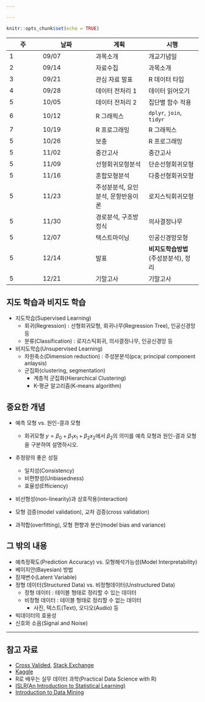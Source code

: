 ```yaml
---

---
```


```r
knitr::opts_chunk$set(echo = TRUE)
```

| 주	| 날짜   | 계획 	| 시행 	|
|-----|--------	|--------	|--------	|
| 1   | 09/07 | 과목소개    	   | 개교기념일 	|
| 2   | 09/14 | 자료수집     	   | 과목소개	|
| 3  	| 09/21 | 관심 자료 발표   | R 데이터 타입    	|
| 4 	| 09/28 | 데이터 전처리 1  | 데이터 읽어오기      	|
| 5 	| 10/05 | 데이터 전처리 2  | 집단별 함수 적용      	|
| 6 	| 10/12 | R 그래픽스       | `dplyr`, `join`, `tidyr`      	|
| 7 	| 10/19 | R 프로그래밍     | R 그래픽스     	|
| 5 	| 10/26 | 보충             | R 프로그래밍      	|
| 5 	| 11/02 | 중간고사      	 | 중간고사      	|
| 5 	| 11/09 | 선형회귀모형분석 | 단순선형회귀모형      	|
| 5 	| 11/16 | 혼합모형분석 	   | 다중선형회귀모형      	|
| 5 	| 11/23 | 주성분분석, 요인분석, 문항반응이론| 로지스틱회귀모형      	|
| 5 	| 11/30 | 경로분석, 구조방정식            	| 의사결정나무      	|
| 5 	| 12/07 | 텍스트마이닝     | 인공신경망모형      	|
| 5 	| 12/14 | 발표      	 | **비지도학습방법**(주성분분석), 정리      	|
| 5 	| 12/21 | 기말고사      	 | 기말고사      	|


## 지도 학습과 비지도 학습

* 지도학습(Supervised Learning)
    - 회귀(Regression) : 선형회귀모형, 회귀나무(Regression Tree), 인공신경망 등
    - 분류(Classification) : 로지스틱회귀, 의사결정나무, 인공신경망 등

* 비지도학습(Unsupervised Learning)
    - 차원축소(Dimension reduction) : 주성분분석(pca; principal component anlaysis)
    - 군집화(clustering, segmentation) 
        - 계층적 군집화(Hierarchical Clustering)
        - K-평균 알고리즘(K-means algorithm)

    
## 중요한 개념

* 예측 모형 vs. 원인-결과 모형
    - 회귀모형 $y = \beta_0 + \beta_1 x_1 + \beta_2 x_2$에서 $\beta_2$의 의미를 예측 모형과 원인-결과 모형을 구분하여 설명하시오.
    
* 추정량의 좋은 성질
    - 일치성(Consistency)
    - 비편향성(Unbiasedness)
    - 효율성(Efficiency)

* 비선형성(non-linearity)과 상호작용(interaction)

* 모형 검증(model validation), 교차 검증(cross validation)

* 과적합(overfitting), 모형 편향과 분산(model bias and variance)


## 그 밖의 내용
    
* 예측정확도(Prediction Accuracy) vs. 모형해석가능성(Model Interpretability)
* 베이지안(Bayesian) 방법
* 잠재변수(Latent Variable)
* 정형 데이터(Structured Data) vs. 비정형데이터(Unstructured Data)
    - 정형 데이터 : 테이블 형태로 정리할 수 있는 데이터
    - 비정형 데이터 : 테이블 형태로 정리할 수 없는 데이터
        - 사진, 텍스트(Text), 오디오(Audio) 등
* 빅데이터의 효용성
* 신호와 소음(Signal and Noise)

----

## 참고 자료

* [Cross Valided](https://stats.stackexchange.com/), [Stack Exchange](https://stackoverflow.com)
* [Kaggle](kaggle.com)
* R로 배우는 실무 데이터 과학(Practical Data Science with R)
* [ISLR(An Introduction to Statistical Learning)](
https://www-bcf.usc.edu/~gareth/ISL/)
* [Introduction to Data Mining](https://www.amazon.com/Introduction-Mining-Whats-Computer-Science/dp/0133128903/ref=sr_1_1?ie=UTF8&qid=1544751354&sr=8-1&keywords=introduction+to+data+mining)

